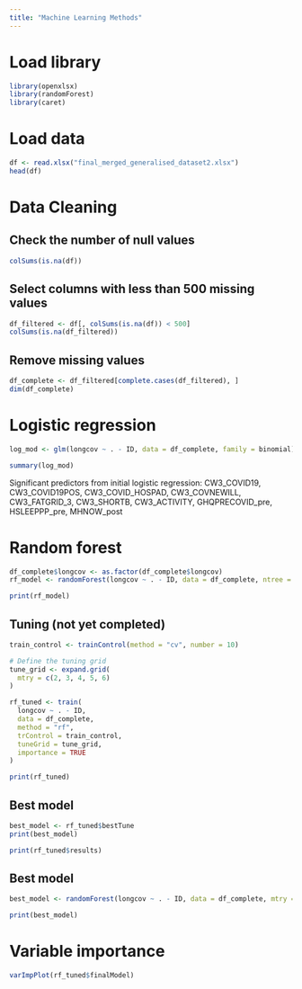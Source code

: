 ```yaml
---
title: "Machine Learning Methods"
---
```


# Load library
```r
library(openxlsx)
library(randomForest)
library(caret)
```

# Load data
```r
df <- read.xlsx("final_merged_generalised_dataset2.xlsx")
head(df)
```

# Data Cleaning

## Check the number of null values
```r
colSums(is.na(df))
```
## Select columns with less than 500 missing values
```r
df_filtered <- df[, colSums(is.na(df)) < 500]
colSums(is.na(df_filtered))
```
## Remove missing values
```r
df_complete <- df_filtered[complete.cases(df_filtered), ]
dim(df_complete)
```

# Logistic regression
```r
log_mod <- glm(longcov ~ . - ID, data = df_complete, family = binomial)

summary(log_mod)
```
Significant predictors from initial logistic regression: CW3_COVID19, CW3_COVID19POS, CW3_COVID_HOSPAD, CW3_COVNEWILL, CW3_FATGRID_3, CW3_SHORTB, CW3_ACTIVITY, GHQPRECOVID_pre, HSLEEPPP_pre, MHNOW_post

# Random forest
```r
df_complete$longcov <- as.factor(df_complete$longcov)
rf_model <- randomForest(longcov ~ . - ID, data = df_complete, ntree = 500)

print(rf_model)
```

## Tuning (not yet completed)
```r
train_control <- trainControl(method = "cv", number = 10)

# Define the tuning grid
tune_grid <- expand.grid(
  mtry = c(2, 3, 4, 5, 6) 
)

rf_tuned <- train(
  longcov ~ . - ID,  
  data = df_complete,  
  method = "rf", 
  trControl = train_control,  
  tuneGrid = tune_grid, 
  importance = TRUE  
)

print(rf_tuned)
```

## Best model
```r
best_model <- rf_tuned$bestTune
print(best_model)

print(rf_tuned$results)
```

## Best model
```r
best_model <- randomForest(longcov ~ . - ID, data = df_complete, mtry = 5, ntree = 500)

print(best_model)
```

# Variable importance
```r
varImpPlot(rf_tuned$finalModel)
```

# 
```r
```







